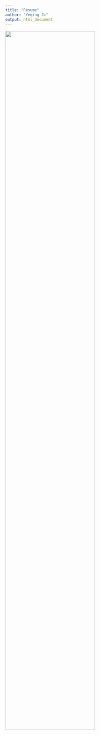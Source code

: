 ```yaml
---
title: "Resume"
author: "Yeqing Ji"
output: html_document
---
```

<img src="images/resume.png" style="width:75%">